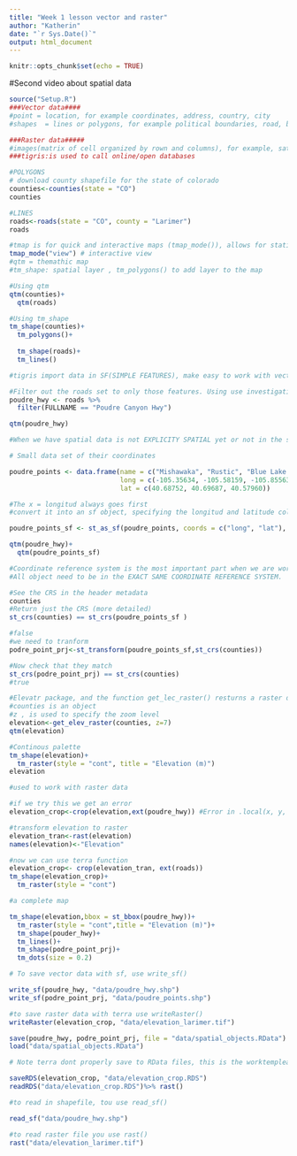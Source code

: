 ```yaml
---
title: "Week 1 lesson vector and raster"
author: "Katherin"
date: "`r Sys.Date()`"
output: html_document
---
```


```r
knitr::opts_chunk$set(echo = TRUE)
```

#Second video about spatial data
```r
source("Setup.R")
###Vector data####
#point = location, for example coordinates, address, country, city
#shapes  = lines or polygons, for example political boundaries, road, building footprints, water bodies

###Raster data#####
#images(matrix of cell organized by rown and columns), for example, satellite imagery, climate, landcover, elevation
###tigris:is used to call online/open databases
```

```r
#POLYGONS
# download county shapefile for the state of colorado
counties<-counties(state = "CO")
counties

#LINES
roads<-roads(state = "CO", county = "Larimer")
roads
```

```r
#tmap is for quick and interactive maps (tmap_mode()), allows for statistic and interactive mapping option. After call tmap_mode("view") will produce a plot in the mode. 
tmap_mode("view") # interactive view
#qtm = themathic map
#tm_shape: spatial layer , tm_polygons() to add layer to the map

#Using qtm
qtm(counties)+
  qtm(roads)

#Using tm_shape
tm_shape(counties)+
  tm_polygons()+
  
  tm_shape(roads)+
  tm_lines()
```

```r
#tigris import data in SF(SIMPLE FEATURES), make easy to work with vector data and represent spatial feature as a : data.frame or tibble. Also with tidyverse.

#Filter out the roads set to only those features. Using use investigative geography skills, find the highway on your map. Find out what the exact 'FULLNAME' attribute is. 
poudre_hwy <- roads %>% 
  filter(FULLNAME == "Poudre Canyon Hwy")

qtm(poudre_hwy)

```

```r
#When we have spatial data is not EXPLICITY SPATIAL yet or not in the sf format, you use the st_as_sf()

# Small data set of their coordinates

poudre_points <- data.frame(name = c("Mishawaka", "Rustic", "Blue Lake Trailhead"),
                            long = c(-105.35634, -105.58159, -105.85563),
                            lat = c(40.68752, 40.69687, 40.57960))

#The x = longitud always goes first
#convert it into an sf object, specifying the longitud and latitude columns an the CSR (Coordinate Reference System)

poudre_points_sf <- st_as_sf(poudre_points, coords = c("long", "lat"), crs = 4326)

qtm(poudre_hwy)+
  qtm(poudre_points_sf)

```

```r
#Coordinate reference system is the most important part when we are working with spatial data. 
#All object need to be in the EXACT SAME COORDINATE REFERENCE SYSTEM.

#See the CRS in the header metadata
counties
#Return just the CRS (more detailed)
st_crs(counties) == st_crs(poudre_points_sf )

#false
#we need to tranform
podre_point_prj<-st_transform(poudre_points_sf,st_crs(counties))

#Now check that they match
st_crs(podre_point_prj) == st_crs(counties)
#true
```

```r
#Elevatr package, and the function get_lec_raster() resturns a raster digital elevation model 
#counties is an object
#z , is used to specify the zoom level
elevation<-get_elev_raster(counties, z=7)
qtm(elevation)

#Continous palette
tm_shape(elevation)+
  tm_raster(style = "cont", title = "Elevation (m)")
elevation


```


```r
#used to work with raster data

#if we try this we get an error
elevation_crop<-crop(elevation,ext(poudre_hwy)) #Error in .local(x, y, ...) : Cannot get an Extent object from argument y

#transform elevation to raster
elevation_tran<-rast(elevation)
names(elevation)<-"Elevation"

#now we can use terra function
elevation_crop<- crop(elevation_tran, ext(roads))
tm_shape(elevation_crop)+
  tm_raster(style = "cont")

#a complete map

tm_shape(elevation,bbox = st_bbox(poudre_hwy))+
  tm_raster(style = "cont",title = "Elevation (m)")+
  tm_shape(pouder_hwy)+
  tm_lines()+
  tm_shape(podre_point_prj)+
  tm_dots(size = 0.2)

```

```r
# To save vector data with sf, use write_sf()

write_sf(poudre_hwy, "data/poudre_hwy.shp")
write_sf(podre_point_prj, "data/poudre_points.shp")

#to save raster data with terra use writeRaster()
writeRaster(elevation_crop, "data/elevation_larimer.tif")


```

```r

save(poudre_hwy, podre_point_prj, file = "data/spatial_objects.RData")
load("data/spatial_objects.RData")

# Note terra dont properly save to RData files, this is the worktempleate to save data

saveRDS(elevation_crop, "data/elevation_crop.RDS")
readRDS("data/elevation_crop.RDS")%>% rast()
```

```r
#to read in shapefile, tou use read_sf()

read_sf("data/poudre_hwy.shp")

#to read raster file you use rast()
rast("data/elevation_larimer.tif")


```

